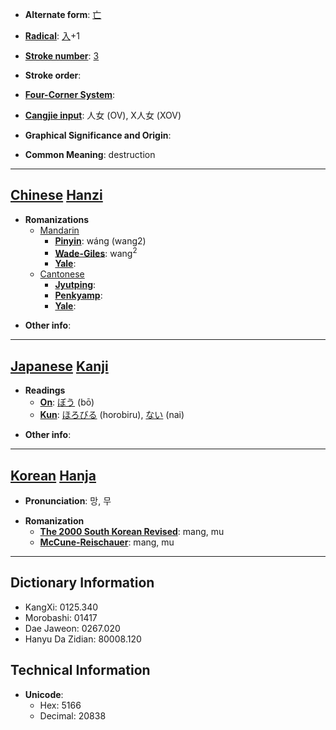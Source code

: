 * '''Alternate form''': [[亡]]

* '''[[Wiktionary:Chinese radical index| Radical]]''': [[Wiktionary:Chinese radical index 入|入]]+1

* '''[[Wiktionary:Chinese total strokes index|Stroke number]]''': [[Wiktionary:Chinese total strokes index 3|3]]

* '''Stroke order''': 

* '''[[Wiktionary:Chinese four corner index|Four-Corner System]]''': 

* '''[[Wiktionary:Chinese Cangjie index|Cangjie input]]''': 人女 (OV), X人女 (XOV)

* '''Graphical Significance and Origin''': 

* '''Common Meaning''': destruction

----

== [[Chinese]] [[Hanzi]] ==

* '''Romanizations'''
** [[Mandarin]]
*** '''[[Pinyin]]''': wáng (wang2)
*** '''[[Wade-Giles]]''': wang<sup>2</sup>
*** '''[[Yale]]''': 
**[[Cantonese]]
***'''[[Jyutping]]''':
***'''[[Penkyamp]]''': 
***'''[[Yale]]''': 

* '''Other info''': 

----

== [[Japanese]] [[Kanji]] ==

* '''Readings'''
** '''[[On]]''': [[ぼう]] (bō)
** '''[[Kun]]''': [[ほろびる]] (horobiru), [[ない]] (nai)

* '''Other info''':  

----

== [[Korean]] [[Hanja]] ==

* '''Pronunciation''': 망, 무

* '''Romanization'''
** '''[[The 2000 South Korean Revised Romanization|The 2000 South Korean Revised]]''': mang, mu
** '''[[McCune-Reischauer]]''': mang, mu

----

== Dictionary Information ==

* KangXi: 0125.340
* Morobashi: 01417
* Dae Jaweon: 0267.020
* Hanyu Da Zidian: 80008.120

== Technical Information ==

* '''Unicode''':
** Hex: 5166
** Decimal: 20838